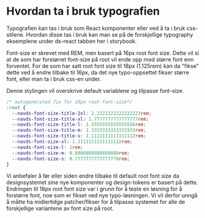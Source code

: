 
<Meta title="ds-react/Typography/intro" />

# Hvordan ta i bruk typografien

Typografien kan tas i bruk som React komponenter eller ved å ta i bruk css-stilene.
Hvordan disse tas i bruk kan man se på de forskjellige typography eksemplene under ds-react tabben her i storybook.

Font-size er skrevet med REM, men basert på 16px root font size.
Dette vil si at de som har forstørret font-size på root vil ende opp med større font enn forventet.
For de som har satt root font size til 18px (1.125rem) kan da "fikse" dette ved å endre tilbake til 16px,
da det nye typo-oppsettet fikser større font, eller man ta i bruk css-en under.

Denne stylingen vil overskrive default variablene og tilpasse font-size.

```css
/* autogenerated fix for 18px root-font-size*/
:root {
  --navds-font-size-title-2xl: 2.2222222222222223rem;
  --navds-font-size-title-xl: 1.7777777777777777rem;
  --navds-font-size-title-l: 1.5555555555555556rem;
  --navds-font-size-title-m: 1.3333333333333333rem;
  --navds-font-size-title-s: 1.1111111111111112rem;
  --navds-font-size-xl: 1.1111111111111112rem;
  --navds-font-size-l: 1rem;
  --navds-font-size-m: 0.8888888888888888rem;
  --navds-font-size-s: 0.7777777777777778rem;
}
```

Vi anbefaler å før eller siden endre tilbake til default root font size da designsystemet sine nye
komponenter og design-tokens er basert på dette. Endringen til 18px root font size var i grunn for å teste en løsning for å
forstørre font, noe som er fikset ved nye typo-løsningen. Vi vil derfor unngå å måtte ha midlertidge patcher/fikser
for å tilpasse systemet for alle de forskjellige variantene av font size på root.
